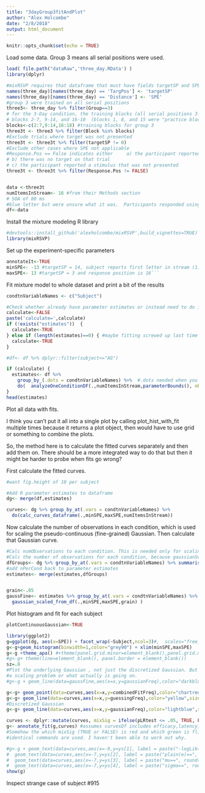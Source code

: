```yaml
---
title: "3dayGroup3fitAndPlot"
author: "Alex Holcombe"
date: "2/8/2018"
output: html_document
---
```


```r
knitr::opts_chunk$set(echo = TRUE)
```

Load some data. Group 3 means all serial positions were used.

```r
load( file.path("dataRaw",'three_day.RData') )
library(dplyr)

#mixRSVP requires that dataframe that must have fields targetSP and SPE
names(three_day)[names(three_day) == 'TargPos'] <- 'targetSP'
names(three_day)[names(three_day) == 'Distance'] <- 'SPE'
#group 3 were trained on all serial positions
three3<- three_day %>% filter(Group==3)
# for the 3-Day condition, the training blocks (all serial positions 3-14) were
# blocks 2-7, 9-14, and 16-18  (blocks 1, 8, and 15 were "practice blocks" of 10 or so trials). 
blocks<-c(2:7,9:14,16:18) #training blocks for group 3
three3t <- three3 %>% filter(Block %in% blocks)
#Exclude trials where target was not presented
three3t <- three3t %>% filter(targetSP != 0)
#Exclude other cases where SPE not applicable
#Response.Pos == False indicates either		a) the participant reported "0"
# b) there was no target on that trial
# c) the participant reported a stimulus that was not presented
three3t <- three3t %>% filter(Response.Pos != FALSE)


data <-three3t
numItemsInStream<- 16 #from their Methods section  
# SOA of 80 ms
#blue letter but were unsure what it was.  Participants responded using the 0 (zero) key to indicate that there was no blue letter on the catch trials.  
df<-data
```

Install the mixture modeling R library
```r
#devtools::install_github('alexholcombe/mixRSVP',build_vignettes=TRUE)  #If want latest version
library(mixRSVP)

```

Set up the experiment-specific parameters 

```r

annotateIt<-TRUE
minSPE<- -13 #targetSP = 14, subject reports first letter in stream (1)
maxSPE<- 13 #targetSP = 3 and response position is 16```
```

Fit mixture model to whole dataset and print a bit of the results

```r

condtnVariableNames <- c("Subject")  

#Check whether already have parameter estimates or instead need to do it
calculate<-FALSE
paste('calculate=',calculate)
if (!exists("estimates"))  { 
  calculate<-TRUE
} else if (length(estimates)==0) { #maybe fitting screwed up last time and estimates length 0
  calculate<-TRUE
}

#df<- df %>% dplyr::filter(subject<="AG")

if (calculate) {
  estimates<- df %>%  
    group_by_(.dots = condtnVariableNames) %>%  #.dots needed when you have a variable containing multiple factor names
    do(  analyzeOneConditionDF(.,numItemsInStream,parameterBounds(), nReplicates=3)  )
}
head(estimates)
```

Plot all data with fits. 

I think you can't put it all into a single plot by calling plot_hist_with_fit multiple times because it returns a plot object, then would have to use grid or something to combine the plots.

So, the method here is to calculate the fitted curves separately and then add them on. There should be a more integrated way to do that but then it might be harder to probe when fits go wrong?

First calculate the fitted curves.

```r
#want fig.height of 10 per subject

#Add R parameter estimates to dataframe
dg<- merge(df,estimates) 

curves<- dg %>% group_by_at(.vars = condtnVariableNames) %>% 
  do(calc_curves_dataframe(.,minSPE,maxSPE,numItemsInStream))

```

Now calculate the number of observations in each condition, which is used for scaling the pseudo-continuous (fine-grained) Gaussian. Then calculate that Gaussian curve.

```r

#Calc numObservations to each condition. This is needed only for scaling the fine-grained Gaussian
#Calc the number of observations for each condition, because gaussianScaledforData needs to know.
dfGroups<- dg %>% group_by_at(.vars = condtnVariableNames) %>% summarise(nPerCond = n())
#add nPerCond back to parameter estimates
estimates<- merge(estimates,dfGroups)


grain<-.05
gaussFine<- estimates %>% group_by_at(.vars = condtnVariableNames) %>% do(
  gaussian_scaled_from_df(.,minSPE,maxSPE,grain) )
```

Plot histogram and fit for each subject 

```r
plotContinuousGaussian<-TRUE

library(ggplot2)
g=ggplot(dg, aes(x=SPE)) + facet_wrap(~Subject,ncol=3)#,  scales="free_y")
g<-g+geom_histogram(binwidth=1,color="grey90") + xlim(minSPE,maxSPE)
g<-g +theme_apa() #+theme(panel.grid.minor=element_blank(),panel.grid.major=element_blank())# hide all gridlines.
#g<-g+ theme(line=element_blank(), panel.border = element_blank())
sz=.8
#Plot the underlying Gaussian , not just the discretized Gaussian. But it's way too tall. I don't know if this is 
#a scaling problem or what actually is going on.
#g<-g + geom_line(data=gaussFine,aes(x=x,y=gaussianFreq),color="darkblue",size=1.2)

g<-g+ geom_point(data=curves,aes(x=x,y=combinedFitFreq),color="chartreuse3",size=sz*2.5)
g<-g+ geom_line(data=curves,aes(x=x,y=guessingFreq),color="yellow",size=sz)
#Discretized Gaussian
g<-g+ geom_line(data=curves,aes(x=x,y=gaussianFreq),color="lightblue",size=sz)

curves <- dplyr::mutate(curves, mixSig = ifelse(pLRtest <= .05, TRUE, FALSE)) #annotate_fit uses this to color the p-value
g<- annotate_fit(g,curves) #assumes curvesDf includes efficacy,latency,precision, optionally lr
#Somehow the which mixSig (TRUE or FALSE) is red and which green is flipped relative to plot_hist_with_fit even though
#identical commands are used. I haven't been able to work out why.

#g<-g + geom_text(data=curves,aes(x=-9,y=ys[1], label = paste("-logLik==", round(val,1), sep = "")),  parse = TRUE,size=fontSz) +
#  geom_text(data=curves,aes(x=-7,y=ys[2], label = paste("plain(e)==", round(efficacy,2), sep = "")),  parse = TRUE,size=fontSz) +
#  geom_text(data=curves,aes(x=-7,y=ys[3], label = paste("mu==", round(latency,2), sep = "")),  parse = TRUE,size=fontSz)+
#  geom_text(data=curves,aes(x=-7,y=ys[4], label = paste("sigma==", round(precision,2), sep = "")),  parse = TRUE,size=fontSz)
show(g)
```

Inspect strange case of subject #915
